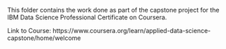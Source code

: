 This folder contains the work done as part of the capstone project for the IBM Data Science Professional Certificate on Coursera.

Link to Course: https://www.coursera.org/learn/applied-data-science-capstone/home/welcome

